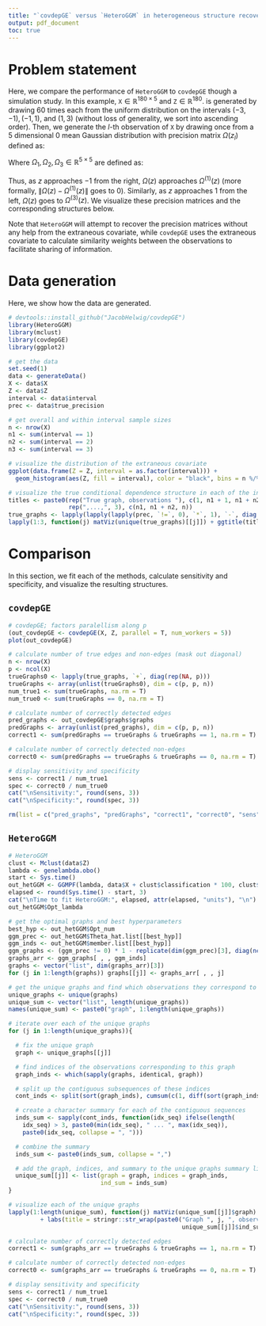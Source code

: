 ```yaml
---
title: "`covdepGE` versus `HeteroGGM` in heterogeneous structure recovery"
output: pdf_document
toc: true
---
```


# Problem statement

Here, we compare the performance of `HeteroGGM` to `covdepGE` though a simulation study. In this example, $\texttt{X}\in\mathbb R^{180\times 5}$ and $\texttt{Z}\in\mathbb R^{180}$. \texttt{Z} is generated by drawing $60$ times each from the uniform distribution on the intervals $(-3, -1), (-1, 1)$,  and $(1, 3)$ (without loss of generality, we sort \texttt{Z} into ascending order). Then, we generate the $l$-th observation of $\texttt{X}$ by drawing once from a $5$ dimensional $0$ mean Gaussian distribution with precision matrix $\Omega(z_l)$ defined as:

\begin{align}
    \Omega(z)=
    \begin{cases}
        \Omega^{(1)}(z) & z\in(-3, -1)\\
        \Omega^{(2)}(z) & z\in(-1, 1)\\
        \Omega^{(3)}(z) & z\in(1, 3)
    \end{cases}
\end{align}

Where $\Omega_1, \Omega_2, \Omega_3\in\mathbb R^{5\times5}$ are defined as:

\begin{align}
    \left[\Omega^{(1)}(z)\right]_{j,k}=
    \begin{cases}
        2 & j=k\\
        1 & (j,k)\in\{(1, 2), (2, 1), (2, 3), (3, 2)\}\\
        0 & \text{otherwise}
    \end{cases}
    &&
    \left[\Omega^{(2)}(z)\right]_{j,k}=
    \begin{cases}
        2 & j=k\\
        \frac{1-z}2 & (j,k)\in\{(1, 2), (2, 1)\}\\
        \frac{1+z}2 & (j,k)\in\{(1, 3), (3, 1)\}\\
        1 & (j,k)\in\{(2, 3), (3, 2)\}\\
        0 & \text{otherwise}
    \end{cases}
    \\
    \left[\Omega^{(3)}(z)\right]_{j,k}=
    \begin{cases}
        2 & j=k\\
        1 & (j,k)\in\{(1, 3), (3, 1), (2, 3), (3, 2)\}\\
        0 & \text{otherwise}
    \end{cases}
\end{align}

Thus, as $z$ approaches $-1$ from the right, $\Omega(z)$ approaches $\Omega^{(1)}(z)$ (more formally, $\lVert\Omega(z) - \Omega^{(1)}(z)\rVert$ goes to $0$). Similarly, as $z$ approaches $1$ from the left, $\Omega(z)$ goes to $\Omega^{(3)}(z)$. We visualize these precision matrices and the corresponding structures below. 

Note that `HeteroGGM` will attempt to recover the precision matrices without any help from the extraneous covariate, while `covdepGE` uses the extraneous covariate to calculate similarity weights between the observations to facilitate sharing of information. 

# Data generation

Here, we show how the data are generated.

```r
# devtools::install_github("JacobHelwig/covdepGE")
library(HeteroGGM)
library(mclust)
library(covdepGE)
library(ggplot2)

# get the data
set.seed(1)
data <- generateData()
X <- data$X
Z <- data$Z
interval <- data$interval
prec <- data$true_precision

# get overall and within interval sample sizes
n <- nrow(X)
n1 <- sum(interval == 1)
n2 <- sum(interval == 2)
n3 <- sum(interval == 3)

# visualize the distribution of the extraneous covariate
ggplot(data.frame(Z = Z, interval = as.factor(interval))) +
  geom_histogram(aes(Z, fill = interval), color = "black", bins = n %/% 5)

# visualize the true conditional dependence structure in each of the intervals
titles <- paste0(rep("True graph, observations "), c(1, n1 + 1, n1 + n2 + 1), 
                 rep(",...,", 3), c(n1, n1 + n2, n))
true_graphs <- lapply(lapply(lapply(prec, `!=`, 0), `*`, 1), `-`, diag(5))
lapply(1:3, function(j) matViz(unique(true_graphs)[[j]]) + ggtitle(titles[j]))
```

# Comparison

In this section, we fit each of the methods, calculate sensitivity and specificity, and visualize the resulting structures.

## `covdepGE`

```r
# covdepGE; factors paralellism along p
(out_covdepGE <- covdepGE(X, Z, parallel = T, num_workers = 5))
plot(out_covdepGE)

# calculate number of true edges and non-edges (mask out diagonal)
n <- nrow(X)
p <- ncol(X)
trueGraphs0 <- lapply(true_graphs, `+`, diag(rep(NA, p)))
trueGraphs <- array(unlist(trueGraphs0), dim = c(p, p, n))
num_true1 <- sum(trueGraphs, na.rm = T)
num_true0 <- sum(trueGraphs == 0, na.rm = T)

# calculate number of correctly detected edges
pred_graphs <- out_covdepGE$graphs$graphs
predGraphs <- array(unlist(pred_graphs), dim = c(p, p, n))
correct1 <- sum(predGraphs == trueGraphs & trueGraphs == 1, na.rm = T)

# calculate number of correctly detected non-edges
correct0 <- sum(predGraphs == trueGraphs & trueGraphs == 0, na.rm = T)

# display sensitivity and specificity
sens <- correct1 / num_true1
spec <- correct0 / num_true0
cat("\nSensitivity:", round(sens, 3))
cat("\nSpecificity:", round(spec, 3))

rm(list = c("pred_graphs", "predGraphs", "correct1", "correct0", "sens", "spec"))
```

## `HeteroGGM`

```r
# HeteroGGM
clust <- Mclust(data$Z)
lambda <- genelambda.obo()
start <- Sys.time()
out_hetGGM <- GGMPF(lambda, data$X + clust$classification * 100, clust$G)
elapsed <- round(Sys.time() - start, 3)
cat("\nTime to fit HeteroGGM:", elapsed, attr(elapsed, "units"), "\n")
out_hetGGM$Opt_lambda

# get the optimal graphs and best hyperparameters
best_hyp <- out_hetGGM$Opt_num
ggm_prec <- out_hetGGM$Theta_hat.list[[best_hyp]]
ggm_inds <- out_hetGGM$member.list[[best_hyp]]
ggm_graphs <- (ggm_prec != 0) * 1 - replicate(dim(ggm_prec)[3], diag(ncol(data$X)))
graphs_arr <- ggm_graphs[ , , ggm_inds]
graphs <- vector("list", dim(graphs_arr)[3])
for (j in 1:length(graphs)) graphs[[j]] <- graphs_arr[ , , j]

# get the unique graphs and find which observations they correspond to
unique_graphs <- unique(graphs)
unique_sum <- vector("list", length(unique_graphs))
names(unique_sum) <- paste0("graph", 1:length(unique_graphs))

# iterate over each of the unique graphs
for (j in 1:length(unique_graphs)){

  # fix the unique graph
  graph <- unique_graphs[[j]]

  # find indices of the observations corresponding to this graph
  graph_inds <- which(sapply(graphs, identical, graph))

  # split up the contiguous subsequences of these indices
  cont_inds <- split(sort(graph_inds), cumsum(c(1, diff(sort(graph_inds)) != 1)))

  # create a character summary for each of the contiguous sequences
  inds_sum <- sapply(cont_inds, function(idx_seq) ifelse(length(
    idx_seq) > 3, paste0(min(idx_seq), " ... ", max(idx_seq)),
    paste0(idx_seq, collapse = ", ")))

  # combine the summary
  inds_sum <- paste0(inds_sum, collapse = ",")

  # add the graph, indices, and summary to the unique graphs summary list
  unique_sum[[j]] <- list(graph = graph, indices = graph_inds,
                          ind_sum = inds_sum)
}

# visualize each of the unique graphs
lapply(1:length(unique_sum), function(j) matViz(unique_sum[[j]]$graph) 
         + labs(title = stringr::str_wrap(paste0("Graph ", j, ", observations ", 
                                                 unique_sum[[j]]$ind_sum), 75)))

# calculate number of correctly detected edges
correct1 <- sum(graphs_arr == trueGraphs & trueGraphs == 1, na.rm = T)

# calculate number of correctly detected non-edges
correct0 <- sum(graphs_arr == trueGraphs & trueGraphs == 0, na.rm = T)

# display sensitivity and specificity
sens <- correct1 / num_true1
spec <- correct0 / num_true0
cat("\nSensitivity:", round(sens, 3))
cat("\nSpecificity:", round(spec, 3))
```
